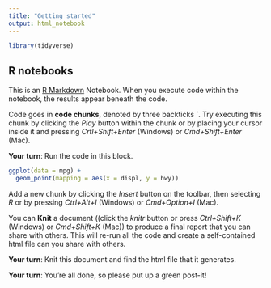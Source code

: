 ```yaml
---
title: "Getting started"
output: html_notebook
---
```


<!-- 
This file Creative Commons Attribution 4.0 International License. 
See details at https://github.com/hadley/data-science-in-tidyverse 
-->

```r
library(tidyverse)
```

## R notebooks

This is an [R Markdown](http://rmarkdown.rstudio.com) Notebook. When you execute code within the notebook, the results appear beneath the code. 

Code goes in **code chunks**, denoted by three backticks *`*. Try executing this chunk by clicking the *Play* button within the chunk or by placing your cursor inside it and pressing *Crtl+Shift+Enter* (Windows) or *Cmd+Shift+Enter* (Mac). 

__Your turn__: Run the code in this block.

```r
ggplot(data = mpg) +
  geom_point(mapping = aes(x = displ, y = hwy))
```

Add a new chunk by clicking the *Insert* button on the toolbar, then selecting *R* or by pressing  *Ctrl+Alt+I* (Windows) or *Cmd+Option+I* (Mac).

You can __Knit__ a document ((click the *knitr* button or press *Ctrl+Shift+K* (Windows) or *Cmd+Shift+K* (Mac)) to produce a final report that you can share with others. This will re-run all the code and create a self-contained html file can you share with others.

__Your turn__: Knit this document and find the html file that it generates.

__Your turn__: You're all done, so please put up a green post-it!